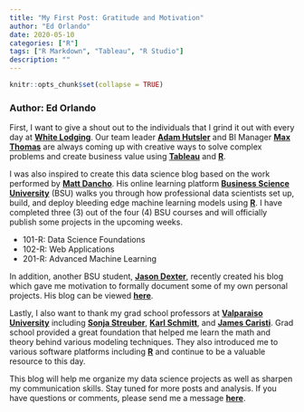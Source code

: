 ```yaml
---
title: "My First Post: Gratitude and Motivation"
author: "Ed Orlando"
date: 2020-05-10
categories: ["R"]
tags: ["R Markdown", "Tableau", "R Studio"]
description: ""
---
```


```r
knitr::opts_chunk$set(collapse = TRUE)
```

### Author: Ed Orlando

First, I want to give a shout out to the individuals that I grind it out with every day at **[White Lodging](<https://www.whitelodging.com/>)**.  Our team leader **[Adam Hutsler](<https://www.linkedin.com/in/adam-hutsler-a9104038/>)** and BI Manager **[Max Thomas](<https://www.linkedin.com/in/max-thomas-917291a1/>)** are always coming up with creative ways to solve complex problems and create business value using **[Tableau](<https://www.tableau.com/>)** and **[R](<https://rstudio.com/>)**. 

I was also inspired to create this data science blog based on the work performed by **[Matt Dancho](<https://www.linkedin.com/in/mattdancho/>)**.  His online learning platform **[Business Science University](<https://www.business-science.io/>)** (BSU) walks you through how professional data scientists set up, build, and deploy bleeding edge machine learning models using **[R](<https://rstudio.com/>)**.  I have completed three (3) out of the four (4) BSU courses and will officially publish some projects in the upcoming weeks.

* 101-R: Data Science Foundations
* 102-R: Web Applications
* 201-R: Advanced Machine Learning

In addition, another BSU student, **[Jason Dexter](<https://www.linkedin.com/in/jdex/>)**, recently created his blog which gave me motivation to formally document some of my own personal projects.  His blog can be viewed **[here](<https://www.exploringdata.org/>)**.

Lastly, I also want to thank my grad school professors at **[Valparaiso University](<https://www.valpo.edu/>)** including **[Sonja Streuber](<https://www.linkedin.com/in/verbalicon/>)**, **[Karl Schmitt](<https://www.linkedin.com/in/karl-schmitt-83365b29/>)**, and **[James Caristi](<https://www.linkedin.com/in/james-caristi-5049a12/>)**.  Grad school provided a great foundation that helped me learn the math and theory behind various modeling techniques.  They also introduced me to various software platforms including **[R](<https://rstudio.com/>)** and continue to be a valuable resource to this day.

This blog will help me organize my data science projects as well as sharpen my communication skills.  Stay tuned for more posts and analysis.  If you have questions or comments, please send me a message **[here](<https://www.linkedin.com/in/edorlando07/>)**.





